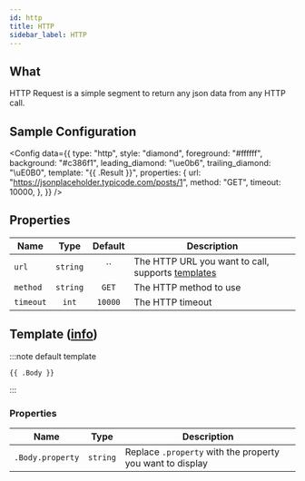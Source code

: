 ```yaml
---
id: http
title: HTTP
sidebar_label: HTTP
---
```


## What

HTTP Request is a simple segment to return any json data from any HTTP call.

## Sample Configuration


<Config
  data={{
    type: "http",
    style: "diamond",
    foreground: "#ffffff",
    background: "#c386f1",
    leading_diamond: "\ue0b6",
    trailing_diamond: "\uE0B0",
    template: "{{ .Result }}",
    properties: {
      url: "https://jsonplaceholder.typicode.com/posts/1",
      method: "GET",
      timeout: 10000,
    },
  }}
/>

## Properties

| Name      |   Type   | Default | Description                                         |
| --------- | :------: | :-----: | --------------------------------------------------- |
| `url`     | `string` |   ``    | The HTTP URL you want to call, supports [templates] |
| `method`  | `string` |  `GET`  | The HTTP method to use                              |
| `timeout` |  `int`   | `10000` | The HTTP timeout                              |

## Template ([info][templates])

:::note default template

```template
{{ .Body }}
```

:::

### Properties

| Name             | Type     | Description                                               |
| ---------------- | -------- | --------------------------------------------------------- |
| `.Body.property` | `string` | Replace `.property` with the property you want to display |

[templates]: /docs/configuration/templates
